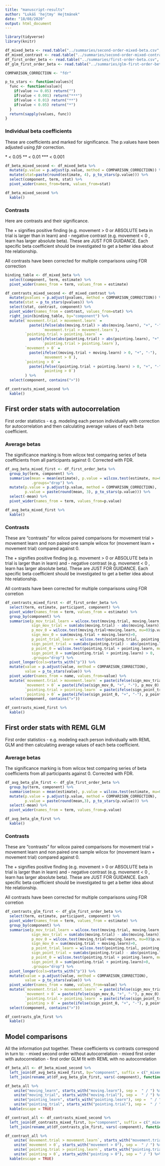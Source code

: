 ```yaml
---
title: "manuscript-results"
author: "Lukáš 'hejtmy' Hejtmánek"
date: "18/08/2020"
output: html_document
---
```


```r
library(tidyverse)
library(knitr)

df_mixed_beta <- read.table("../summaries/second-order-mixed-beta.csv", header=TRUE, sep=";")
df_mixed_contrast <- read.table("../summaries/second-order-mixed-contrasts.csv", header=TRUE, sep=";")
df_first_order_beta <- read.table("../summaries/first-order-beta.csv", header=TRUE, sep=";")
df_glm_first_order_beta <- read.table("../summaries/glm-first-order-beta.csv", header=TRUE, sep=";")

COMPARISON_CORRECTION <- "fdr"
```

```r
p_to_stars <- function(values){
  func <- function(value){
    if(value >= 0.05) return("")
    if(value < 0.001) return("***")
    if(value < 0.01) return("**")
    if(value < 0.05) return("*")
  }
  return(sapply(values, func))
}
```

### Individual beta coefficients 

These are coefficients and marked for significance. The p.values have been adjusted using *fdr* correction.

\* < 0.05
\*\* < 0.01
\*\*\* < 0.001

```r
df_beta_mixed_second <- df_mixed_beta %>%
  mutate(p.value = p.adjust(p.value, method = COMPARISON_CORRECTION)) %>%
  mutate(stat=paste(round(estimate, 4), p_to_stars(p.value))) %>%
  select(component, term, stat) %>%
  pivot_wider(names_from=term, values_from=stat)

df_beta_mixed_second %>%
  kable()
```

### Contrasts

Here are contrasts and their significance. 

The + signifies positive finding (e.g. movement > 0 or ABSOLUTE beta in trial is larger than in learn) and - negative contrast (e.g. movement < 0 , learn has larger absolute beta). These are JUST FOR GUIDANCE. Each specific beta coefficient should be investigated to get a better idea about hte relationship.

All contrasts have been corrected for multiple comparisons using FDR correction 

```r
binding_table <- df_mixed_beta %>%
  select(component, term, estimate) %>%
  pivot_wider(names_from = term, values_from = estimate)

df_contrasts_mixed_second <- df_mixed_contrast %>%
  mutate(pvalues = p.adjust(pvalues, method = COMPARISON_CORRECTION)) %>%
  mutate(stat = p_to_stars(pvalues)) %>%
  select(stat, contrast, component) %>%
  pivot_wider(names_from = contrast, values_from=stat) %>%
  right_join(binding_table, by="component") %>%
  mutate(`movement.trial > movement.learn` =
           paste(ifelse(abs(moving.trial) > abs(moving.learn), "+", "-"), 
                 `movement.trial > movement.learn`),
         `pointing.trial > pointing.learn` =
           paste(ifelse(abs(pointing.trial) > abs(pointing.learn), "+", "-"), 
                 `pointing.trial > pointing.learn`),
         `movement > 0` =
           paste(ifelse((moving.trial + moving.learn) > 0, "+", "-"), 
                 `movement > 0`),
         `pointing > 0` =
           paste(ifelse((pointing.trial + pointing.learn) > 0, "+", "-"), 
                 `pointing > 0`)
         ) %>%
  select(component, contains(">"))

df_contrasts_mixed_second %>%
  kable()
```

## First order stats with autocorrelation

First order statistics - e.g. modeling each person individually with correction for autocorrelation and then calculating average values of each beta coefficient. 

### Average betas

The significance marking is from wilcox test comparing series of beta coefficients from all participants against 0. Corrected with FDR.

```r
df_avg_beta_mixed_first <- df_first_order_beta %>%
  group_by(term, component) %>%
  summarise(mean = mean(estimate), p.value = wilcox.test(estimate, mu=0)$p.value,
            .groups="drop") %>%
  mutate(p.value = p.adjust(p.value, method = COMPARISON_CORRECTION),
         p.value = paste(round(mean, 3), p_to_stars(p.value))) %>%
  select(-mean) %>%
  pivot_wider(names_from = term, values_from=p.value)

df_avg_beta_mixed_first %>%
  kable()
```
### Contrasts
These are "contrasts" for wilcox paired comparisons for movement trial > movement learn and non paired one sample wilcox for (movement learn + movement trial) compared against 0.

The + signifies positive finding (e.g. movement > 0 or ABSOLUTE beta in trial is larger than in learn) and - negative contrast (e.g. movement < 0 , learn has larger absolute beta). These are JUST FOR GUIDANCE. Each specific beta coefficient should be investigated to get a better idea about hte relationship.

All contrasts have been corrected for multiple comparisons using FDR corretion 

```r
df_contrasts_mixed_first <- df_first_order_beta %>%
  select(term, estimate, participant, component) %>%
  pivot_wider(names_from = term, values_from = estimate) %>%
  group_by(component) %>%
  summarise(p_mov_trial_learn = wilcox.test(moving.trial, moving.learn, paired=TRUE)$p.value,
            sign_mov_trial = sum(abs(moving.trial) - abs(moving.learn))>0,
            p_mov_0 = wilcox.test(moving.trial+moving.learn, mu=0)$p.value,
            sign_mov_0 = sum(moving.trial + moving.learn)>0,
            p_point_trial_learn = wilcox.test(pointing.trial, pointing.learn, paired=TRUE)$p.value,
            sign_point_trial = sum(abs(pointing.trial) - abs(pointing.learn)) > 0,
            p_point_0 = wilcox.test(pointing.trial + pointing.learn, mu=0)$p.value,
            sign_point_0 = sum(pointing.trial + pointing.learn) > 0,
            .groups="drop") %>%
  pivot_longer(cols=starts_with("p")) %>%
  mutate(value = p.adjust(value, method = COMPARISON_CORRECTION),
         value = p_to_stars(value)) %>%
  pivot_wider(names_from = name, values_from=value) %>%
  mutate(`movement.trial > movement.learn` = paste(ifelse(sign_mov_trial, "+", "-"), p_mov_trial_learn),
         `movement > 0` = paste(ifelse(sign_mov_0, "+", "-"), p_mov_0),
         `pointing.trial > pointing.learn` = paste(ifelse(sign_point_trial, "+", "-"), p_point_trial_learn),
         `pointing > 0` = paste(ifelse(sign_point_0, "+", "-"), p_point_0)) %>%
  select(component, contains(">"))

df_contrasts_mixed_first %>%
  kable()
```

## First order stats with REML GLM

First order statistics - e.g. modeling each person individually with REML GLM and then calculating average values of each beta coefficient.

### Average betas

The significance marking is from wilcox test comparing series of beta coefficients from all participants against 0. Corrected with FDR.

```r
df_avg_beta_glm_first <- df_glm_first_order_beta %>%
  group_by(term, component) %>%
  summarise(mean = mean(estimate), p.value = wilcox.test(estimate, mu=0)$p.value) %>%
  mutate(p.value = p.adjust(p.value, method = COMPARISON_CORRECTION),
         p.value = paste(round(mean,3), p_to_stars(p.value))) %>%
  select(-mean) %>%
  pivot_wider(names_from = term, values_from=p.value)

df_avg_beta_glm_first %>%
  kable()
```
### Contrasts
These are "contrasts" for wilcox paired comparisons for movement trial > movement learn and non paired one sample wilcox for (movement learn + movement trial) compared against 0.

The + signifies positive finding (e.g. movement > 0 or ABSOLUTE beta in trial is larger than in learn) and - negative contrast (e.g. movement < 0 , learn has larger absolute beta). These are JUST FOR GUIDANCE. Each specific beta coefficient should be investigated to get a better idea about hte relationship.

All contrasts have been corrected for multiple comparisons using FDR corretion 

```r
df_contrasts_glm_first <- df_glm_first_order_beta %>%
  select(term, estimate, participant, component) %>%
  pivot_wider(names_from = term, values_from = estimate) %>%
  group_by(component) %>%
  summarise(p_mov_trial_learn = wilcox.test(moving.trial, moving.learn, paired=TRUE)$p.value,
            sign_mov_trial = sum(abs(moving.trial) - abs(moving.learn))>0,
            p_mov_0 = wilcox.test(moving.trial+moving.learn, mu=0)$p.value,
            sign_mov_0 = sum(moving.trial + moving.learn)>0,
            p_point_trial_learn = wilcox.test(pointing.trial, pointing.learn, paired=TRUE)$p.value,
            sign_point_trial = sum(abs(pointing.trial) - abs(pointing.learn)) > 0,
            p_point_0 = wilcox.test(pointing.trial + pointing.learn, mu=0)$p.value,
            sign_point_0 = sum(pointing.trial + pointing.learn)>0,
            .groups="drop") %>%
  pivot_longer(cols=starts_with("p")) %>%
  mutate(value = p.adjust(value, method = COMPARISON_CORRECTION),
         value = p_to_stars(value)) %>%
  pivot_wider(names_from = name, values_from=value) %>%
  mutate(`movement.trial > movement.learn` = paste(ifelse(sign_mov_trial, "+", "-"), p_mov_trial_learn),
         `movement > 0` = paste(ifelse(sign_mov_0, "+", "-"), p_mov_0),
         `pointing.trial > pointing.learn` = paste(ifelse(sign_point_trial, "+", "-"), p_point_trial_learn),
         `pointing > 0` = paste(ifelse(sign_point_0, "+", "-"), p_point_0)) %>%
  select(component, contains(">"))

df_contrasts_glm_first %>%
  kable()
```


## Model comparisons

All the information put together. These coefficients vs contrasts correspond in turn to:
- mixed second order without autocorrelation
- mixed first order with autocorrelation
- first order GLM fit with REML with no autocorrelation

```r
df_beta_all <- df_beta_mixed_second %>%
  left_join(df_avg_beta_mixed_first, by="component", suffix = c("_mixed_second", "_mixed_first")) %>%
  left_join(rename_at(df_avg_beta_glm_first, vars(-component), function(x) paste0(x, "_glm_first")), by = "component")

df_beta_all %>%
    unite("moving_learn", starts_with("moving.learn"), sep =  " / ") %>%
    unite("moving_trial", starts_with("moving.trial"), sep =  " / ") %>%
    unite("pointing_learn", starts_with("pointing.learn"), sep =  " / ") %>%
    unite("pointing_trial", starts_with("pointing.trial"), sep =  " / ") %>%
  kable(escape = TRUE)

df_contrast_all <- df_contrasts_mixed_second %>%
  left_join(df_contrasts_mixed_first, by="component", suffix = c("_mixed_second", "_mixed_first")) %>%
  left_join(rename_at(df_contrasts_glm_first, vars(-component), function(x) paste0(x, "_glm_first")), by = "component")

df_contrast_all %>%
    unite(`movement.trial > movement.learn`, starts_with("movement.trial > movement.learn"), sep =  " / ") %>%
    unite(`movement > 0`, starts_with("movement > 0"), sep =  " / ") %>%
    unite(`pointing.trial > pointing.learn`, starts_with("pointing.trial > pointing.learn"), sep =  " / ") %>%
    unite(`pointing > 0`, starts_with("pointing > 0"), sep = " / ") %>%
  kable(escape = TRUE)
```

